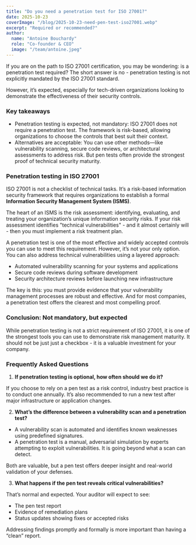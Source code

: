 ```yaml
---
title: "Do you need a penetration test for ISO 27001?"
date: 2025-10-23
coverImage: "/blog/2025-10-23-need-pen-test-iso27001.webp"
excerpt: "Required or recommended?"
author:
  name: "Antoine Bouchardy"
  role: "Co-founder & CEO"
  image: "/team/antoine.jpeg"
---
```


If you are on the path to ISO 27001 certification, you may be wondering: is a penetration test required? The short answer is no - penetration testing is not explicitly mandated by the ISO 27001 standard. 

However, it’s expected, especially for tech-driven organizations looking to demonstrate the effectiveness of their security controls.


### Key takeaways

- Penetration testing is expected, not mandatory: ISO 27001 does not require a penetration test. The framework is risk-based, allowing organizations to choose the controls that best suit their context.
- Alternatives are acceptable: You can use other methods—like vulnerability scanning, secure code reviews, or architectural assessments to address risk. But pen tests often provide the strongest proof of technical security maturity.


### Penetration testing in ISO 27001

ISO 27001 is not a checklist of technical tasks. It’s a risk-based information security framework that requires organizations to establish a formal **Information Security Management System (ISMS)**. 

The heart of an ISMS is the risk assessment: identifying, evaluating, and treating your organization’s unique information security risks. If your risk assessment identifies "technical vulnerabilities" - and it almost certainly will - then you must implement a risk treatment plan. 

A penetration test is one of the most effective and widely accepted controls you can use to meet this requirement. However, it’s not your only option. You can also address technical vulnerabilities using a layered approach:

- Automated vulnerability scanning for your systems and applications  
- Secure code reviews during software development  
- Security architecture reviews before launching new infrastructure  

The key is this: you must provide evidence that your vulnerability management processes are robust and effective. And for most companies, a penetration test offers the clearest and most compelling proof.


### Conclusion: Not mandatory, but expected

While penetration testing is not a strict requirement of ISO 27001, it is one of the strongest tools you can use to demonstrate risk management maturity. It should not be just just a checkbox - it is a valuable investment for your company.

### Frequently Asked Questions

1. **If penetration testing is optional, how often should we do it?**  

If you choose to rely on a pen test as a risk control, industry best practice is to conduct one annually. It’s also recommended to run a new test after major infrastructure or application changes.

2. **What’s the difference between a vulnerability scan and a penetration test?**  

- A vulnerability scan is automated and identifies known weaknesses using predefined signatures.  
- A penetration test is a manual, adversarial simulation by experts attempting to exploit vulnerabilities. It is going beyond what a scan can detect.

Both are valuable, but a pen test offers deeper insight and real-world validation of your defenses.


3. **What happens if the pen test reveals critical vulnerabilities?**  

That’s normal and expected. Your auditor will expect to see:
- The pen test report  
- Evidence of remediation plans  
- Status updates showing fixes or accepted risks

Addressing findings promptly and formally is more important than having a “clean” report.
